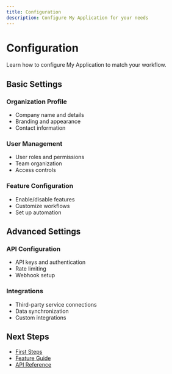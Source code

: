 ```yaml
---
title: Configuration
description: Configure My Application for your needs
---
```


# Configuration

Learn how to configure My Application to match your workflow.

## Basic Settings

### Organization Profile
- Company name and details
- Branding and appearance
- Contact information

### User Management
- User roles and permissions
- Team organization
- Access controls

### Feature Configuration
- Enable/disable features
- Customize workflows
- Set up automation

## Advanced Settings

### API Configuration
- API keys and authentication
- Rate limiting
- Webhook setup

### Integrations
- Third-party service connections
- Data synchronization
- Custom integrations

## Next Steps

- [First Steps](/docs/getting-started/first-steps)
- [Feature Guide](/docs/features)
- [API Reference](/docs/api)

